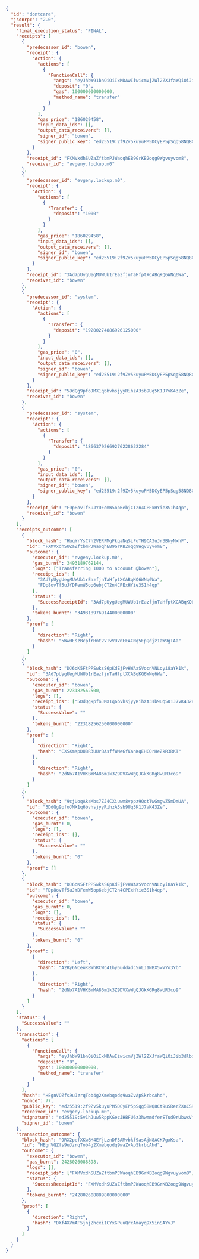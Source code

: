 ```json
{
  "id": "dontcare",
  "jsonrpc": "2.0",
  "result": {
    "final_execution_status": "FINAL",
    "receipts": [
      {
        "predecessor_id": "bowen",
        "receipt": {
          "Action": {
            "actions": [
              {
                "FunctionCall": {
                  "args": "eyJhbW91bnQiOiIxMDAwIiwicmVjZWl2ZXJfaWQiOiJib3dlbiJ9",
                  "deposit": "0",
                  "gas": 100000000000000,
                  "method_name": "transfer"
                }
              }
            ],
            "gas_price": "186029458",
            "input_data_ids": [],
            "output_data_receivers": [],
            "signer_id": "bowen",
            "signer_public_key": "ed25519:2f9Zv5kuyuPM5DCyEP5pSqg58NQ8Ct9uSRerZXnCS9fK"
          }
        },
        "receipt_id": "FXMVxdhSUZaZftbmPJWaoqhEB9GrKB2oqg9Wgvuyvom8",
        "receiver_id": "evgeny.lockup.m0"
      },
      {
        "predecessor_id": "evgeny.lockup.m0",
        "receipt": {
          "Action": {
            "actions": [
              {
                "Transfer": {
                  "deposit": "1000"
                }
              }
            ],
            "gas_price": "186029458",
            "input_data_ids": [],
            "output_data_receivers": [],
            "signer_id": "bowen",
            "signer_public_key": "ed25519:2f9Zv5kuyuPM5DCyEP5pSqg58NQ8Ct9uSRerZXnCS9fK"
          }
        },
        "receipt_id": "3Ad7pUygUegMUWUb1rEazfjnTaHfptXCABqKQ6WNq6Wa",
        "receiver_id": "bowen"
      },
      {
        "predecessor_id": "system",
        "receipt": {
          "Action": {
            "actions": [
              {
                "Transfer": {
                  "deposit": "19200274886926125000"
                }
              }
            ],
            "gas_price": "0",
            "input_data_ids": [],
            "output_data_receivers": [],
            "signer_id": "bowen",
            "signer_public_key": "ed25519:2f9Zv5kuyuPM5DCyEP5pSqg58NQ8Ct9uSRerZXnCS9fK"
          }
        },
        "receipt_id": "5DdQg9pfoJMX1q6bvhsjyyRihzA3sb9Uq5K1J7vK43Ze",
        "receiver_id": "bowen"
      },
      {
        "predecessor_id": "system",
        "receipt": {
          "Action": {
            "actions": [
              {
                "Transfer": {
                  "deposit": "18663792669276228632284"
                }
              }
            ],
            "gas_price": "0",
            "input_data_ids": [],
            "output_data_receivers": [],
            "signer_id": "bowen",
            "signer_public_key": "ed25519:2f9Zv5kuyuPM5DCyEP5pSqg58NQ8Ct9uSRerZXnCS9fK"
          }
        },
        "receipt_id": "FDp8ovTf5uJYDFemW5op6ebjCT2n4CPExHYie3S1h4qp",
        "receiver_id": "bowen"
      }
    ],
    "receipts_outcome": [
      {
        "block_hash": "HuqYrYsC7h2VERFMgFkqaNqSiFuTH9CA3uJr3BkyNxhF",
        "id": "FXMVxdhSUZaZftbmPJWaoqhEB9GrKB2oqg9Wgvuyvom8",
        "outcome": {
          "executor_id": "evgeny.lockup.m0",
          "gas_burnt": 3493189769144,
          "logs": ["Transferring 1000 to account @bowen"],
          "receipt_ids": [
            "3Ad7pUygUegMUWUb1rEazfjnTaHfptXCABqKQ6WNq6Wa",
            "FDp8ovTf5uJYDFemW5op6ebjCT2n4CPExHYie3S1h4qp"
          ],
          "status": {
            "SuccessReceiptId": "3Ad7pUygUegMUWUb1rEazfjnTaHfptXCABqKQ6WNq6Wa"
          },
          "tokens_burnt": "349318976914400000000"
        },
        "proof": [
          {
            "direction": "Right",
            "hash": "5WwHEszBcpfrHnt2VTvVDVnEEACNq5EpQdjz1aW9gTAa"
          }
        ]
      },
      {
        "block_hash": "DJ6oK5FtPPSwksS6pKdEjFvHWAaSVocnVNLoyi8aYk1k",
        "id": "3Ad7pUygUegMUWUb1rEazfjnTaHfptXCABqKQ6WNq6Wa",
        "outcome": {
          "executor_id": "bowen",
          "gas_burnt": 223182562500,
          "logs": [],
          "receipt_ids": ["5DdQg9pfoJMX1q6bvhsjyyRihzA3sb9Uq5K1J7vK43Ze"],
          "status": {
            "SuccessValue": ""
          },
          "tokens_burnt": "22318256250000000000"
        },
        "proof": [
          {
            "direction": "Right",
            "hash": "CXSXmKpDU8R3UUrBAsffWMeGfKanKqEHCQrHeZkR3RKT"
          },
          {
            "direction": "Right",
            "hash": "2dNo7A1VHKBmMA86m1k3Z9DVXwWgQJGkKGRg8wUR3co9"
          }
        ]
      },
      {
        "block_hash": "9cjUoqAksMbs7ZJ4CXiuwm8vppz9QctTwGmgwZ5mDmUA",
        "id": "5DdQg9pfoJMX1q6bvhsjyyRihzA3sb9Uq5K1J7vK43Ze",
        "outcome": {
          "executor_id": "bowen",
          "gas_burnt": 0,
          "logs": [],
          "receipt_ids": [],
          "status": {
            "SuccessValue": ""
          },
          "tokens_burnt": "0"
        },
        "proof": []
      },
      {
        "block_hash": "DJ6oK5FtPPSwksS6pKdEjFvHWAaSVocnVNLoyi8aYk1k",
        "id": "FDp8ovTf5uJYDFemW5op6ebjCT2n4CPExHYie3S1h4qp",
        "outcome": {
          "executor_id": "bowen",
          "gas_burnt": 0,
          "logs": [],
          "receipt_ids": [],
          "status": {
            "SuccessValue": ""
          },
          "tokens_burnt": "0"
        },
        "proof": [
          {
            "direction": "Left",
            "hash": "A2Ry6NCeuK8WhRCWc41hy6uddadc5nLJ1NBX5wVYo3Yb"
          },
          {
            "direction": "Right",
            "hash": "2dNo7A1VHKBmMA86m1k3Z9DVXwWgQJGkKGRg8wUR3co9"
          }
        ]
      }
    ],
    "status": {
      "SuccessValue": ""
    },
    "transaction": {
      "actions": [
        {
          "FunctionCall": {
            "args": "eyJhbW91bnQiOiIxMDAwIiwicmVjZWl2ZXJfaWQiOiJib3dlbiJ9",
            "deposit": "0",
            "gas": 100000000000000,
            "method_name": "transfer"
          }
        }
      ],
      "hash": "HEgnVQZfs9uJzrqTob4g2Xmebqodq9waZvApSkrbcAhd",
      "nonce": 77,
      "public_key": "ed25519:2f9Zv5kuyuPM5DCyEP5pSqg58NQ8Ct9uSRerZXnCS9fK",
      "receiver_id": "evgeny.lockup.m0",
      "signature": "ed25519:5v1hJuw5RppKGezJHBFU6z3hwmmdferETud9rUbwxVf6xSBAWyiod93Lezaq4Zdcp4zbukDusQY9PjhV47JVCgBx",
      "signer_id": "bowen"
    },
    "transaction_outcome": {
      "block_hash": "9RX2pefXKw8M4EYjLznDF3AMvbkf9asAjN8ACK7gxKsa",
      "id": "HEgnVQZfs9uJzrqTob4g2Xmebqodq9waZvApSkrbcAhd",
      "outcome": {
        "executor_id": "bowen",
        "gas_burnt": 2428026088898,
        "logs": [],
        "receipt_ids": ["FXMVxdhSUZaZftbmPJWaoqhEB9GrKB2oqg9Wgvuyvom8"],
        "status": {
          "SuccessReceiptId": "FXMVxdhSUZaZftbmPJWaoqhEB9GrKB2oqg9Wgvuyvom8"
        },
        "tokens_burnt": "242802608889800000000"
      },
      "proof": [
        {
          "direction": "Right",
          "hash": "DXf4XVmAF5jnjZhcxi1CYxGPuuQrcAmayq9X5inSAYvJ"
        }
      ]
    }
  }
}
```
